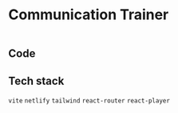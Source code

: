 
<Helmet>
  <title>Communication Trainer | Projects</title>
</Helmet>

<Container>

# Communication Trainer

[<img src='/assets/haneen.png' alt=''/>](https://haneenkhan.netlify.app)

## Code

<GithubLink link="https://github.com/alizehkhan/communication-trainer" />

## Tech stack

`vite` `netlify` `tailwind` `react-router` `react-player`

</Container>
